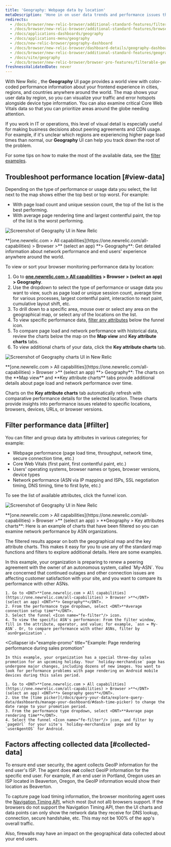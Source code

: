 ```yaml
---
title: 'Geography: Webpage data by location'
metaDescription: 'Hone in on user data trends and performance issues that are region-specific with our Geography UI.'
redirects:
  - /docs/browser/new-relic-browser/additional-standard-features/filterable-geography-webpage-metrics-location
  - /docs/browser/new-relic-browser/additional-standard-features/browser-geography-webpage-performance-location
  - /docs/applications-dashboards/geography
  - /docs/applications-menu/geography
  - /docs/new-relic-browser/geography-dashboard
  - /docs/browser/new-relic-browser/dashboard-details/geography-dashboard
  - /docs/browser/new-relic-browser/additional-standard-features/geography-webpage-performance-location
  - /docs/site/geography
  - /docs/browser/new-relic-browser/browser-pro-features/filterable-geography-webpage-metrics-location
freshnessValidatedDate: never
---
```






With New Relic <InlinePopover type="browser" />, the <DNT>**Geography**</DNT> UI page provides a world view with color-coded performance information about your frontend experience in cities, regions, and countries anywhere around the world. The map shows your user data by region, so you can visualize your traffic and error hotspots alongside device type information. You can also examine critical Core Web Vitals data so that you can prioritize areas around the globe needing attention.

If you work in IT or operations, this level of visual detail is especially useful for making business decisions about peering agreements and CDN usage. For example, if it's unclear which regions are experiencing higher page load times than normal, our <DNT>**Geography**</DNT> UI can help you track down the root of the problem.

For some tips on how to make the most of the available data, see the [filter examples](#filter).

## Troubleshoot performance location [#view-data]

Depending on the type of performance or usage data you select, the list next to the map shows either the top best or top worst. For example:

* With page load count and unique session count, the top of the list is the best performing.
* With average page rendering time and largest contentful paint, the top of the list is the worst performing.

<img
  title="Geography UI"
  alt="Screenshot of Geography UI in New Relic"
  src={browserGeographySummary}
/>

<figcaption>
  <DNT>**[one.newrelic.com > All capabilities](https://one.newrelic.com/all-capabilities) > Browser >**</DNT> (select an app) <DNT>**> Geography**</DNT>: Get detailed information about network performance and end users' experience anywhere around the world.
</figcaption>

To view or sort your browser monitoring performance data by location:

1. Go to <DNT>**[one.newrelic.com > All capabilities](https://one.newrelic.com/all-capabilities) > Browser > **</DNT> (select an app) <DNT>**> Geography**</DNT>.
2. Use the dropdown to select the type of performance or usage data you want to view, such as page load or unique session count, average time for various processes, largest contentful paint, interaction to next paint, cumulative layout shift, etc.
3. To drill down to a specific area, mouse over or select any area on the geographical map, or select any of the locations on the list.
4. To view specific performance data, [filter any attributes](#filter) below the funnel <Icon name="fe-filter"/> icon.
5. To compare page load and network performance with historical data, review the charts below the map on the <DNT>**Map view**</DNT> and <DNT>**Key attribute charts**</DNT> tabs.
6. To view additional charts of your data, click the <DNT>**Key attribute charts**</DNT> tab.

<img
  title="Geography UI charts"
  alt="Screenshot of Geography charts UI in New Relic"
  src={browserFilterableGraphs}
/>

<figcaption>
  <DNT>**[one.newrelic.com > All capabilities](https://one.newrelic.com/all-capabilities) > Browser >**</DNT> (select an app) <DNT>**> Geography**</DNT>: The charts on the <DNT>**Map view**</DNT> and <DNT>**Key attribute charts**</DNT> tabs provide additional details about page load and network performance over time.
</figcaption>

Charts on the <DNT>**Key attribute charts**</DNT> tab automatically refresh with comparative performance details for the selected location. These charts provide insights into performance issues related to specific locations, browsers, devices, URLs, or browser versions.

## Filter performance data [#filter]

You can filter and group data by attributes in various categories; for example:

* Webpage performance (page load time, throughput, network time, secure connection time, etc.)
* Core Web Vitals (first paint, first contentful paint, etc.)
* Users' operating systems, browser names or types, browser versions, device types
* Network performance (ASN via IP mapping and ISPs, SSL negotiation timing, DNS timing, time to first byte, etc.)

To see the list of available attributes, click the funnel <Icon name="fe-filter"/> icon.

<img
  title="Geography UI"
  alt="Screenshot of Geography UI in New Relic"
  src={browserGeoKeyAttributes}
/>

<figcaption>
  <DNT>**[one.newrelic.com > All capabilities](https://one.newrelic.com/all-capabilities) > Browser >**</DNT> (select an app) > <DNT>**Geography > Key attributes charts**</DNT>: Here is an example of charts that have been filtered so you can examine network performance by ASN organizations.
</figcaption>

The filtered results appear on both the geographical map and the key attribute charts. This makes it easy for you to use any of the standard map functions and filters to explore additional details. Here are some examples.

<CollapserGroup>
  <Collapser
    id="example-asn"
    title="Example: Unsatisfactory network performance by ASN"
  >
    In this example, your organization is preparing to renew a peering agreement with the owner of an autonomous system, called `My-ASN`. You are concerned that continued outages and other connection issues are affecting customer satisfaction with your site, and you want to compare its performance with other ASNs.

    1. Go to <DNT>**[one.newrelic.com > All capabilities](https://one.newrelic.com/all-capabilities) > Browser >**</DNT> (select an app) <DNT>**> Geography**</DNT>.
    2. From the performance type dropdown, select <DNT>**Average connection setup time**</DNT>.
    3. Select the funnel <Icon name="fe-filter"/> icon.
    4. To view the specific ASN's performance: From the filter window, fill in the attribute, operator, and value; for example, `asn = My-ASN`. Or, to compare performance with other ASNs, filter by `asnOrganization`.
  </Collapser>

  <Collapser
    id="example-promo"
    title="Example: Page rendering performance during sales promotion"
  >
    In this example, your organization has a special three-day sales promotion for an upcoming holiday. Your `holiday-merchandise` page has undergone major changes, including dozens of new images. You want to look for performance problems with page rendering on Android mobile devices during this sales period.

    1. Go to <DNT>**[one.newrelic.com > All capabilities](https://one.newrelic.com/all-capabilities) > Browser >**</DNT> (select an app) <DNT>**> Geography geos**</DNT>.
    2. Use the [time picker](/docs/query-your-data/explore-query-data/dashboards/manage-your-dashboard/#dash-time-picker) to change the date range to your promotion period.
    3. From the performance type dropdown, select <DNT>**Average page rendering time**</DNT>.
    4. Select the funnel <Icon name="fe-filter"/> icon, and filter by `pageUrl` for your site's `holiday-merchandise` page and by `userAgentOS` for Android.
  </Collapser>
</CollapserGroup>

## Factors affecting collected data [#collected-data]

To ensure end user security, the agent collects GeoIP information for the end user's ISP. The agent does **not** collect GeoIP information for the specific end user. For example, if an end user in Portland, Oregon uses an ISP located in Beaverton, Oregon, the GeoIP information would show their location as Beaverton.

To capture page load timing information, the browser monitoring agent uses the [Navigation Timing API](/docs/browser/new-relic-browser/browser-agent-apis/navigation-timing-api), which most (but not all) browsers support. If the browsers do not support the Navigation Timing API, then the UI charts and data points can only show the network data they receive for DNS lookup, connection, secure handshake, etc. This may not be 100% of the app's overall traffic.

Also, firewalls may have an impact on the geographical data collected about your end users.
